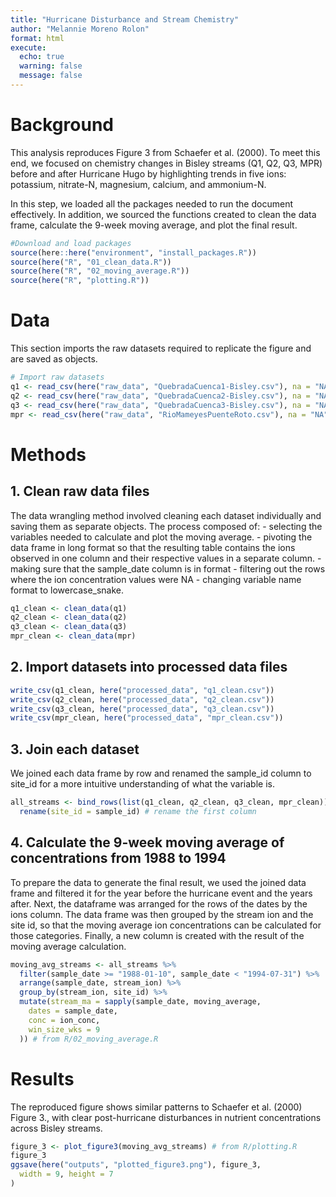 ```yaml
---
title: "Hurricane Disturbance and Stream Chemistry"
author: "Melannie Moreno Rolon"
format: html
execute: 
  echo: true
  warning: false
  message: false
---
```


# Background

This analysis reproduces Figure 3 from Schaefer et al. (2000).
To meet this end, we focused on chemistry changes in Bisley streams (Q1, Q2, Q3, MPR) before and after Hurricane Hugo by highlighting trends in five ions: potassium, nitrate-N, magnesium, calcium, and ammonium-N.

In this step, we loaded all the packages needed to run the document effectively.
In addition, we sourced the functions created to clean the data frame, calculate the 9-week moving average, and plot the final result. 
```r
#Download and load packages
source(here::here("environment", "install_packages.R"))
source(here("R", "01_clean_data.R"))
source(here("R", "02_moving_average.R"))
source(here("R", "plotting.R"))
```

# Data

This section imports the raw datasets required to replicate the
figure and are saved as objects.
```r
# Import raw datasets
q1 <- read_csv(here("raw_data", "QuebradaCuenca1-Bisley.csv"), na = "NA")
q2 <- read_csv(here("raw_data", "QuebradaCuenca2-Bisley.csv"), na = "NA")
q3 <- read_csv(here("raw_data", "QuebradaCuenca3-Bisley.csv"), na = "NA")
mpr <- read_csv(here("raw_data", "RioMameyesPuenteRoto.csv"), na = "NA")
```

# Methods

## 1. Clean raw data files

The data wrangling method involved cleaning each dataset individually and saving 
them as separate objects. The process composed of:
- selecting the variables needed to calculate and plot the moving average. 
- pivoting the data frame in long format so that the resulting table contains the ions observed in one column and their respective values in a separate column. 
- making sure that the sample_date column is in <date> format
- filtering out the rows where the ion concentration values were NA
- changing variable name format to lowercase_snake.

```r
q1_clean <- clean_data(q1)
q2_clean <- clean_data(q2)
q3_clean <- clean_data(q3)
mpr_clean <- clean_data(mpr)
```

## 2. Import datasets into processed data files

```r
write_csv(q1_clean, here("processed_data", "q1_clean.csv"))
write_csv(q2_clean, here("processed_data", "q2_clean.csv"))
write_csv(q3_clean, here("processed_data", "q3_clean.csv"))
write_csv(mpr_clean, here("processed_data", "mpr_clean.csv"))
```

## 3. Join each dataset

We joined each data frame by row and renamed the sample_id column to site_id 
for a more intuitive understanding of what the variable is. 
```r
all_streams <- bind_rows(list(q1_clean, q2_clean, q3_clean, mpr_clean)) %>%
  rename(site_id = sample_id) # rename the first column
```

## 4. Calculate the 9-week moving average of concentrations from 1988 to 1994

To prepare the data to generate the final result, we used the joined data frame
and filtered it for the year before the hurricane event and the years after. Next, the dataframe was arranged for the rows of the dates by the ions column.
The data frame was then grouped by the stream ion and the site id, so that the moving average ion concentrations can be calculated for those categories. Finally, a new column is created with the result of the moving average calculation. 
```r
moving_avg_streams <- all_streams %>%
  filter(sample_date >= "1988-01-10", sample_date < "1994-07-31") %>%
  arrange(sample_date, stream_ion) %>%
  group_by(stream_ion, site_id) %>%
  mutate(stream_ma = sapply(sample_date, moving_average,
    dates = sample_date,
    conc = ion_conc,
    win_size_wks = 9
  )) # from R/02_moving_average.R
```

# Results
The reproduced figure shows similar patterns to Schaefer et al. (2000) Figure 3., with clear post-hurricane disturbances in nutrient concentrations across Bisley streams. 
```r
figure_3 <- plot_figure3(moving_avg_streams) # from R/plotting.R
figure_3
ggsave(here("outputs", "plotted_figure3.png"), figure_3,
  width = 9, height = 7
)
```
